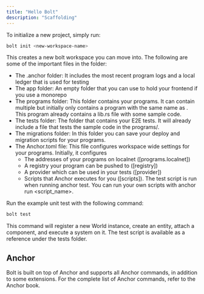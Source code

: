 ```yaml
---
title: "Hello Bolt"
description: "Scaffolding"
---
```


To initialize a new project, simply run:

```bash
bolt init <new-workspace-name>
```

This creates a new bolt workspace you can move into. The following are some of the important files in the folder:

- The .anchor folder: It includes the most recent program logs and a local ledger that is used for testing
- The app folder: An empty folder that you can use to hold your frontend if you use a monorepo
- The programs folder: This folder contains your programs. It can contain multiple but initially only contains a program with the same name as <new-workspace-name>. This program already contains a lib.rs file with some sample code.
- The tests folder: The folder that contains your E2E tests. It will already include a file that tests the sample code in the programs/<new-workspace-name>.
- The migrations folder: In this folder you can save your deploy and migration scripts for your programs.
- The Anchor.toml file: This file configures workspace wide settings for your programs. Initially, it configures
  - The addresses of your programs on localnet ([programs.localnet])
  - A registry your program can be pushed to ([registry])
  - A provider which can be used in your tests ([provider])
  - Scripts that Anchor executes for you ([scripts]). The test script is run when running anchor test. You can run your own scripts with anchor run <script_name>.

Run the example unit test with the following command:

```bash
bolt test
```

This command will register a new World instance, create an entity, attach a component, and execute a system on it. The test script is available as a reference under the tests folder.

## Anchor

Bolt is built on top of Anchor and supports all Anchor commands, in addition to some extensions. For the complete list of Anchor commands, refer to the Anchor book.
